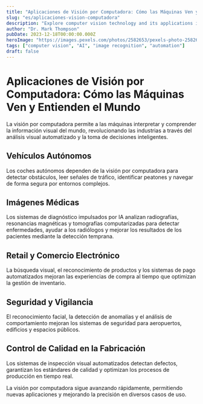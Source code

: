 ```yaml
---
title: "Aplicaciones de Visión por Computadora: Cómo las Máquinas Ven y Entienden el Mundo"
slug: "es/aplicaciones-vision-computadora"
description: "Explore computer vision technology and its applications in autonomous vehicles, medical imaging, retail, and security systems."
author: "Dr. Mark Thompson"
pubDate: 2023-12-18T00:00:00.000Z
heroImage: "https://images.pexels.com/photos/2582653/pexels-photo-2582653.jpeg?auto=compress&cs=tinysrgb&w=1260&h=750&dpr=1"
tags: ["computer vision", "AI", "image recognition", "automation"]
draft: false
---
```


# Aplicaciones de Visión por Computadora: Cómo las Máquinas Ven y Entienden el Mundo

La visión por computadora permite a las máquinas interpretar y comprender la información visual del mundo, revolucionando las industrias a través del análisis visual automatizado y la toma de decisiones inteligentes.

## Vehículos Autónomos

Los coches autónomos dependen de la visión por computadora para detectar obstáculos, leer señales de tráfico, identificar peatones y navegar de forma segura por entornos complejos.

## Imágenes Médicas

Los sistemas de diagnóstico impulsados por IA analizan radiografías, resonancias magnéticas y tomografías computarizadas para detectar enfermedades, ayudar a los radiólogos y mejorar los resultados de los pacientes mediante la detección temprana.

## Retail y Comercio Electrónico

La búsqueda visual, el reconocimiento de productos y los sistemas de pago automatizados mejoran las experiencias de compra al tiempo que optimizan la gestión de inventario.

## Seguridad y Vigilancia

El reconocimiento facial, la detección de anomalías y el análisis de comportamiento mejoran los sistemas de seguridad para aeropuertos, edificios y espacios públicos.

## Control de Calidad en la Fabricación

Los sistemas de inspección visual automatizados detectan defectos, garantizan los estándares de calidad y optimizan los procesos de producción en tiempo real.

La visión por computadora sigue avanzando rápidamente, permitiendo nuevas aplicaciones y mejorando la precisión en diversos casos de uso.
